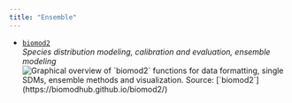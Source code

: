 ```yaml
---
title: "Ensemble"
---
```


-   [`biomod2`](https://biomodhub.github.io/biomod2/)\
    *Species distribution modeling, calibration and evaluation, ensemble modeling\
    *![Graphical overview of \`biomod2\` functions for data formatting, single SDMs, ensemble methods and visualization. Source: \[\`biomod2\`\](https://biomodhub.github.io/biomod2/)](https://biomodhub.github.io/biomod2/articles/pictures/SCHEMA_BIOMOD2_WORKFLOW_functions.png){alt="Graphical overview of `biomod2` functions for data formatting, single SDMs, ensemble methods and visualization. Source: [`biomod2`](https://biomodhub.github.io/biomod2/)"}
